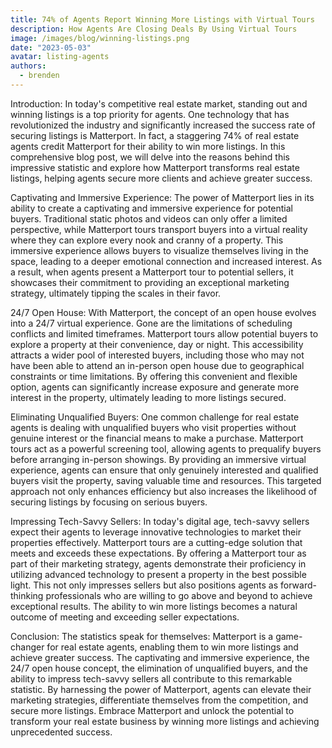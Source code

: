 ```yaml
---
title: 74% of Agents Report Winning More Listings with Virtual Tours
description: How Agents Are Closing Deals By Using Virtual Tours
image: /images/blog/winning-listings.png
date: "2023-05-03"
avatar: listing-agents
authors:
  - brenden
---
```


Introduction:
In today's competitive real estate market, standing out and winning listings is a top priority for agents. One technology that has revolutionized the industry and significantly increased the success rate of securing listings is Matterport. In fact, a staggering 74% of real estate agents credit Matterport for their ability to win more listings. In this comprehensive blog post, we will delve into the reasons behind this impressive statistic and explore how Matterport transforms real estate listings, helping agents secure more clients and achieve greater success.

Captivating and Immersive Experience:
The power of Matterport lies in its ability to create a captivating and immersive experience for potential buyers. Traditional static photos and videos can only offer a limited perspective, while Matterport tours transport buyers into a virtual reality where they can explore every nook and cranny of a property. This immersive experience allows buyers to visualize themselves living in the space, leading to a deeper emotional connection and increased interest. As a result, when agents present a Matterport tour to potential sellers, it showcases their commitment to providing an exceptional marketing strategy, ultimately tipping the scales in their favor.

24/7 Open House:
With Matterport, the concept of an open house evolves into a 24/7 virtual experience. Gone are the limitations of scheduling conflicts and limited timeframes. Matterport tours allow potential buyers to explore a property at their convenience, day or night. This accessibility attracts a wider pool of interested buyers, including those who may not have been able to attend an in-person open house due to geographical constraints or time limitations. By offering this convenient and flexible option, agents can significantly increase exposure and generate more interest in the property, ultimately leading to more listings secured.

Eliminating Unqualified Buyers:
One common challenge for real estate agents is dealing with unqualified buyers who visit properties without genuine interest or the financial means to make a purchase. Matterport tours act as a powerful screening tool, allowing agents to prequalify buyers before arranging in-person showings. By providing an immersive virtual experience, agents can ensure that only genuinely interested and qualified buyers visit the property, saving valuable time and resources. This targeted approach not only enhances efficiency but also increases the likelihood of securing listings by focusing on serious buyers.

Impressing Tech-Savvy Sellers:
In today's digital age, tech-savvy sellers expect their agents to leverage innovative technologies to market their properties effectively. Matterport tours are a cutting-edge solution that meets and exceeds these expectations. By offering a Matterport tour as part of their marketing strategy, agents demonstrate their proficiency in utilizing advanced technology to present a property in the best possible light. This not only impresses sellers but also positions agents as forward-thinking professionals who are willing to go above and beyond to achieve exceptional results. The ability to win more listings becomes a natural outcome of meeting and exceeding seller expectations.

Conclusion:
The statistics speak for themselves: Matterport is a game-changer for real estate agents, enabling them to win more listings and achieve greater success. The captivating and immersive experience, the 24/7 open house concept, the elimination of unqualified buyers, and the ability to impress tech-savvy sellers all contribute to this remarkable statistic. By harnessing the power of Matterport, agents can elevate their marketing strategies, differentiate themselves from the competition, and secure more listings. Embrace Matterport and unlock the potential to transform your real estate business by winning more listings and achieving unprecedented success.
